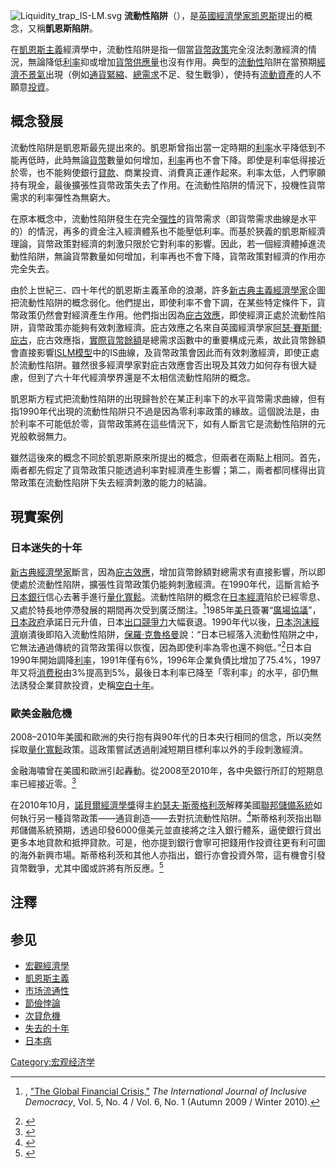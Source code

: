 {{NoteTA
|1=zh-cn:节俭悖论; zh-hk:節儉弔詭; zh-tw:節儉矛盾;節儉悖論=>zh-tw:節儉矛盾;
|G1=Economics
}}
[[File:Liquidity_trap_IS-LM.svg|right]]
'''流動性陷阱'''（{{Lang-en|liquidity trap}}），是[[英國|英國]][[經濟學家|經濟學家]][[约翰·梅纳德·凯恩斯|凯恩斯]]提出的概念，又稱'''凱恩斯陷阱'''。

在[[凱恩斯主義|凱恩斯主義]]經濟學中，流動性陷阱是指一個當[[貨幣政策|貨幣政策]]完全沒法刺激經濟的情況，無論降低[[利率|利率]]抑或增加[[貨幣供應量|貨幣供應量]]也沒有作用。典型的[[流動性|流動性]]陷阱在當預期[[經濟不景氣|經濟不景氣]]出現（例如[[通貨緊縮|通貨緊縮]]、[[總需求|總需求]]不足、發生戰爭），使持有[[市場流通性|流動資產]]的人不願意[[投資|投資]]。

== 概念發展 ==
流動性陷阱是凱恩斯最先提出來的。凱恩斯曾指出當一定時期的[[利率|利率]]水平降低到不能再低時，此時無論[[貨幣|貨幣]]數量如何增加，[[利率|利率]]再也不會下降。即使是利率低得接近於零，也不能夠使銀行[[貸款|貸款]]、商業投資、消費真正運作起來。利率太低，人們寧願持有現金，最後擴張性貨幣政策失去了作用。在流動性陷阱的情況下，投機性貨幣需求的利率彈性為無窮大。

在原本概念中，流動性陷阱發生在完全[[彈性|彈性]]的貨幣需求（即貨幣需求曲線是水平的）的情況，再多的資金注入經濟體系也不能壓低利率。而基於狹義的凱恩斯經濟理論，貨幣政策對經濟的刺激只限於它對利率的影響。因此，若一個經濟體掉進流動性陷阱，無論貨幣數量如何增加，利率再也不會下降，貨幣政策對經濟的作用亦完全失去。

由於上世紀三、四十年代的凱恩斯主義革命的浪潮，許多[[新古典主義經濟學|新古典主義經濟學家]]企圖把流動性陷阱的概念弱化。他們提出，即使利率不會下調，在某些特定條件下，貨幣政策仍然會對經濟產生作用。他們指出因為[[庇古效應|庇古效應]]，即使經濟正處於流動性陷阱，貨幣政策亦能夠有效刺激經濟。庇古效應之名來自英國經濟學家[[阿瑟·賽斯爾·庇古|阿瑟·賽斯爾·庇古]]，庇古效應指，[[實際貨幣餘額|實際貨幣餘額]]是總需求函數中的重要構成元素，故此貨幣餘額會直接影響[[ISLM模型|ISLM模型]]中的IS曲線，及貨幣政策會因此而有效刺激經濟，即使正處於流動性陷阱。雖然很多經濟學家對庇古效應會否出現及其效力如何存有很大疑慮，但到了六十年代經濟學界還是不太相信流動性陷阱的概念。

凱恩斯方程式把流動性陷阱的出現歸咎於在某正利率下的水平貨幣需求曲線，但有指1990年代出現的流動性陷阱只不過是因為零利率政策的緣故。這個說法是，由於利率不可能低於零，貨幣政策將在這些情況下，如有人斷言它是流動性陷阱的元兇般軟弱無力。

雖然這後來的概念不同於凱恩斯原來所提出的概念，但兩者在兩點上相同。首先，兩者都先假定了貨幣政策只能透過利率對經濟產生影響；第二，兩者都同樣得出貨幣政策在流動性陷阱下失去經濟刺激的能力的結論。

== 現實案例 ==
=== 日本迷失的十年 ===
{{seealso|失去的十年}}
[[新古典經濟學|新古典經濟學家]]斷言，因為[[庇古效應|庇古效應]]，增加貨幣餘額對總需求有直接影響，所以即使處於流動性陷阱，擴張性貨幣政策仍能夠刺激經濟。在1990年代，這斷言給予[[日本銀行|日本銀行]]信心去著手進行[[量化寬鬆|量化寬鬆]]。流動性陷阱的概念在[[日本經濟|日本經濟]]陷於已經零息、又處於特長地停滯發展的期間再次受到廣泛關注。<ref>{{tsl|en|Sophia N. Antonopoulou|索菲亞·N·安東諾普洛|Sophia N. Antonopoulou}}, [http://www.inclusivedemocracy.org/journal/vol6/vol6_no1_antonopoulou_global_financial_crisis.htm "The Global Financial Crisis,"] {{Wayback|url=http://www.inclusivedemocracy.org/journal/vol6/vol6_no1_antonopoulou_global_financial_crisis.htm |date=20210224144940 }} ''The International Journal of Inclusive Democracy'', Vol. 5, No. 4 / Vol. 6, No. 1 (Autumn 2009 / Winter 2010).</ref>1985年[[美国|美]][[日本|日]]簽署“[[廣場協議|廣場協議]]”，[[日本政府|日本政府]]承諾日元升值，日本[[出口|出口]][[競爭力|競爭力]]大幅衰退。1990年代以後，[[日本泡沫經濟|日本泡沫經濟]]崩潰後即陷入流動性陷阱，[[保羅·克魯格曼|保羅·克魯格曼]]說：“日本已經落入流動性陷阱之中，它無法通過傳統的貨幣政策得以恢復，因為即使利率為零也還不夠低。”<ref>{{cite book|author=Krugman, Paul,|url=http://web.mit.edu/krugman/www/trioshrt.html|title=Thinking About the Liquidity Trap|publisher=Author's website|date=December 1999|access-date=2007-12-20|archive-date=2009-08-25|archive-url=https://web.archive.org/web/20090825214128/http://web.mit.edu/krugman/www/trioshrt.html|dead-url=no}}</ref>日本自1990年開始調降[[利率|利率]]，1991年僅有6%，1996年企業負債比增加了75.4%，1997年又将[[消费税|消费税]]由3%提高到5%，最後日本利率已降至「零利率」的水平，卻仍無法誘發企業貸款投資，史稱[[失去的十年|空白十年]]。

=== 歐美金融危機 ===
{{seealso|金融海嘯}}
2008–2010年美國和歐洲的央行抱有與90年代的日本央行相同的信念，所以突然採取[[量化寬鬆|量化寬鬆]]政策。這政策嘗試透過削減短期目標利率以外的手段刺激經濟。

金融海嘯曾在美國和歐洲引起轟動。從2008至2010年，各中央銀行所訂的短期息率已經接近零。<ref>{{cite news|author=[[保羅·克魯明|Krugman, Paul]]|date=17 March 2010|url=http://krugman.blogs.nytimes.com/2010/03/17/how-much-of-the-world-is-in-a-liquidity-trap/|title="How much of the world is in a liquidity trap?"|publisher=''The New York Times''|language=en|accessdate=2011-03-02|archive-date=2014-11-29|archive-url=https://web.archive.org/web/20141129070942/http://krugman.blogs.nytimes.com/2010/03/17/how-much-of-the-world-is-in-a-liquidity-trap/|dead-url=no}}</ref>

在2010年10月，[[諾貝爾經濟學獎|諾貝爾經濟學獎]]得主[[約瑟夫·斯蒂格利茨|約瑟夫·斯蒂格利茨]]解釋美國[[聯邦儲備系統|聯邦儲備系統]]如何執行另一種貨幣政策——通貨創造——去對抗流動性陷阱。<ref>{{cite news|last=Stiglitz|first=Joseph|title=New $600B Fed Stimulus Fuels Fears of US Currency War|url=http://www.democracynow.org/2010/11/5/new_600b_fed_stimulus_fuels_fears|accessdate=5 November 2010|newspaper=Democracy Now|date=5 November 2010|archive-date=2021-04-14|archive-url=https://web.archive.org/web/20210414133236/https://www.democracynow.org/2010/11/5/new_600b_fed_stimulus_fuels_fears|dead-url=no}}</ref>斯蒂格利茨指出聯邦儲備系統預期，透過印發6000億美元並直接將之注入銀行體系，逼使銀行貸出更多本地貸款和抵押貸款。可是，他亦提到銀行會寧可把錢用作投資往更有利可圖的海外新興市場。斯蒂格利茨和其他人亦指出，銀行亦會投資外幣，這有機會引發貨幣戰爭，尤其中國或許將有所反應。<ref>{{cite news|last=Wheatley|first=Jonathan|title=Brazil in 'currency war' alert|url=http://www.ft.com/cms/s/0/33ff9624-ca48-11df-a860-00144feab49a.html|accessdate=5 November 2010|newspaper=Financial Times|date=5 November 2010|author2=Peter Garnham|archive-date=2010-09-29|archive-url=https://web.archive.org/web/20100929040016/http://www.ft.com/cms/s/0/33ff9624-ca48-11df-a860-00144feab49a.html|dead-url=no}}</ref>

==注釋==
{{reflist}}

==参见==
* [[宏觀經濟學|宏觀經濟學]]
* [[凱恩斯主義|凱恩斯主義]]
* [[市场流通性|市场流通性]]
* [[節儉悖論|節儉悖論]]
* [[次貸危機|次貸危機]]
* [[失去的十年|失去的十年]]
* [[经济日本化|日本病]]

{{宏观经济学}}

[[Category:宏观经济学|Category:宏观经济学]]